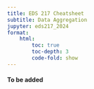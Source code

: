 ```yaml
---
title: EDS 217 Cheatsheet
subtitle: Data Aggregation
jupyter: eds217_2024
format: 
    html:
        toc: true
        toc-depth: 3
        code-fold: show
---
```




#### To be added
